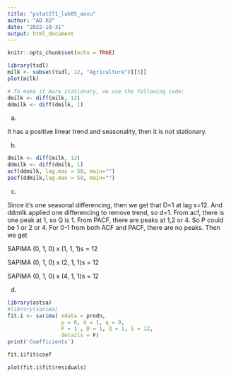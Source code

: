 ```yaml
---
title: "pstat271_lab05_aoxu"
author: "AO XU"
date: "2022-10-31"
output: html_document
---
```


```r
knitr::opts_chunk$set(echo = TRUE)
```

```r
library(tsdl)
milk <- subset(tsdl, 12, "Agriculture")[[3]]
plot(milk)
```

```r
# To make it more stationary, we use the following code:
dmilk <- diff(milk, 12)
ddmilk <- diff(dmilk, 1)
```

a.

It has a positive linear trend and seasonality, then it is not stationary.

b.

```r
dmilk <- diff(milk, 12)
ddmilk <- diff(dmilk, 1)
acf(ddmilk, lag.max = 50, main="")
pacf(ddmilk,lag.max = 50, main="")
```
c. 

Since it's one seasonal differencing, then we get that D=1 at lag s=12. And ddmilk applied one differencing to remove trend, so d=1. From acf, there is one peak at 1, so Q is 1. From PACF, there are peaks at 1,2 or 4. So P could be 1 or 2 or 4. For 0-1 from both ACF and PACF, there are no peaks. Then we get 

SAPIMA (0, 1, 0) x (1, 1, 1)s = 12

SAPIMA (0, 1, 0) x (2, 1, 1)s = 12

SAPIMA (0, 1, 0) x (4, 1, 1)s = 12

d.

```r
library(astsa)
#library(sarima)
fit.i <- sarima( xdata = prodn,
                 p = 0, d = 1, q = 0,
                 P = 1 , D = 1, Q = 1, S = 12,
                 details = F)
print('Coefficients')
```
```r
fit.i$fit$coef
```

```r
plot(fit.i$fit$residuals)
```

